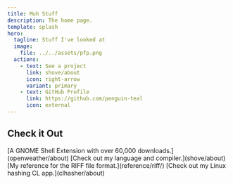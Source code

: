 ```yaml
---
title: Muh Stuff
description: The home page.
template: splash
hero:
  tagline: Stuff I've looked at
  image:
    file: ../../assets/pfp.png
  actions:
    - text: See a project
      link: shove/about
      icon: right-arrow
      variant: primary
    - text: GitHub Profile
      link: https://github.com/penguin-teal
      icon: external
---
```



## Check it Out

<CardGrid stagger>
    <Card title="OpenWeather Refined" icon="sun">
        [A GNOME Shell Extension with over 60,000 downloads.](openweather/about)
    </Card>
    <Card title="shove" icon="puzzle">
        [Check out my language and compiler.](shove/about)
    </Card>
	<Card title="RIFF Format" icon="document">
		[My reference for the RIFF file format.](reference/riff/)
	</Card>
    <Card title="clhasher" icon="setting">
        [Check out my Linux hashing CL app.](clhasher/about)
    </Card>
</CardGrid>
